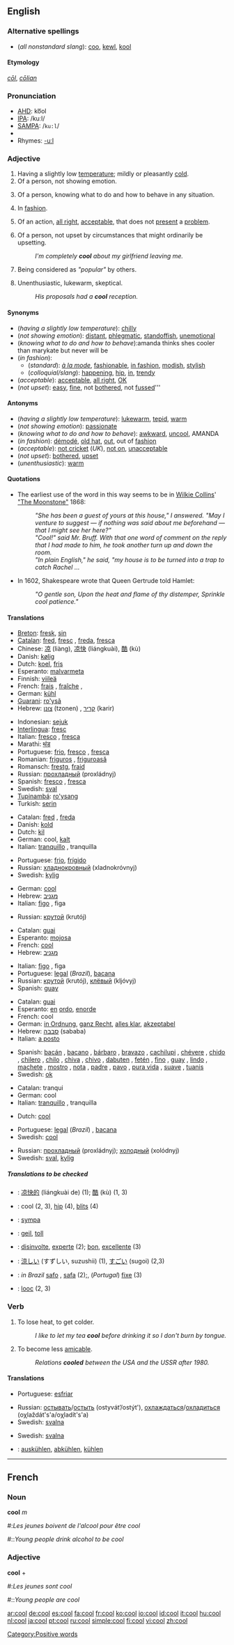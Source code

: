 {{wikipedia|dab=cool}}
==English==


===Alternative spellings===
*(''all nonstandard slang''): [[coo]], [[kewl]], [[kool]]

{{rfc-level|Etymology at L4+ not in L3 POS section}}

====Etymology====
{{OE.}} ''[[cōl]]'', ''[[cōlian]]''

===Pronunciation===
*[[AHD]]: ko͞ol
*[[IPA]]: /kuːl/
*[[SAMPA]]: /<tt>ku:l</tt>/
*{{audio|en-us-cool.ogg|Audio (US)}}
*Rhymes: [[Rhymes:English:-uːl|-uːl]]

===Adjective===
{{en-adj-er}}

# Having a slightly low [[temperature]]; mildly or pleasantly [[cold]].
# Of a person, not showing emotion.
# {{colloquial}} Of a person, knowing what to do and how to behave in any situation.
# {{colloquial}} In [[fashion]].
# {{colloquial}} Of an action, [[all right]], [[acceptable]], that does not [[present]] a [[problem]].
# {{colloquial}} Of a person, not upset by circumstances that might ordinarily be upsetting.
#:''I'm completely '''cool''' about my girlfriend leaving me.''
# {{colloquial}} Being considered as ''"popular"'' by others.
# Unenthusiastic, lukewarm, skeptical.
#:''His proposals had a '''cool''' reception.''

====Synonyms====
*(''having a slightly low temperature''): [[chilly]]
*(''not showing emotion''): [[distant]], [[phlegmatic]], [[standoffish]], [[unemotional]]
*(''knowing what to do and how to behave''):amanda thinks shes cooler than marykate but never will be
*(''in fashion''):
**(''standard''): ''[[à la mode]]'', [[fashionable]], [[in fashion]], [[modish]], [[stylish]]
**(''colloquial/slang''): [[happening]], [[hip]], [[in]], [[trendy]]
*(''acceptable''): [[acceptable]], [[all right]], [[OK]]
*(''not upset''): [[easy]], [[fine]], not [[bothered]], not [[fussed]]'''

====Antonyms====
*(''having a slightly low temperature''): [[lukewarm]], [[tepid]], [[warm]]
*(''not showing emotion''): [[passionate]]
*(''knowing what to do and how to behave''): [[awkward]], [[uncool]], AMANDA
*(''in fashion''): [[démodé]], [[old hat]], [[out]], out of [[fashion]]
*(''acceptable''): [[not cricket]] (''UK''), [[not on]], [[unacceptable]]
*(''not upset''): [[bothered]], [[upset]]
*(''unenthusiastic''): [[warm]]

====Quotations====
* {{note|1}} The earliest use of the word in this way seems to be in [[w:Wilkie Collins|Wilkie Collins]]' [http://collins.thefreelibrary.com/The-Moonstone/40-1 "The Moonstone"] 1868:
*:''"She has been a guest of yours at this house," I answered. "May I venture to suggest &mdash; if nothing was said about me beforehand &mdash; that I might see her here?"''
*:''"Cool!" said Mr. Bruff. With that one word of comment on the reply that I had made to him, he took another turn up and down the room.''
*:''"In plain English," he said, "my house is to be turned into a trap to catch Rachel ...''
*In 1602, Shakespeare wrote that Queen Gertrude told Hamlet:
*:''"O gentle son, Upon the heat and flame of thy distemper, Sprinkle cool patience."''

====Translations====
{{trans-top|having a slightly low temperature}}
*[[Breton]]: [[fresk]], [[sin#Breton|sin]]
*[[Catalan]]: [[fred#Catalan|fred]], [[fresc]] {{m}}, [[freda]], [[fresca]] {{f}}
*Chinese: [[凉]] (liàng), [[凉快]] (liángkuài), [[酷]] (kù)
*Danish: [[kølig]]
*Dutch: [[koel]], [[fris]]
*Esperanto: [[malvarmeta]]
*Finnish: [[viileä]]
*French: [[frais]] {{m}}, [[fraîche]] {{f}},
*German: [[kühl]]
*[[Guarani]]: [[ro'ysã]]
*Hebrew: [[צונן]] (tzonen) , [[קריר]] (karir)
{{trans-mid}}
*Indonesian: [[sejuk]]
*[[Interlingua]]: [[fresc]]
*Italian: [[fresco#Italian|fresco]] {{m}}, [[fresca#Italian|fresca]] {{f}}
*Marathi: [[थंड]]
*Portuguese: [[frio]], [[fresco]] {{m}}, [[fresca]] {{f}}
*Romanian: [[friguros]] {{m}}, [[friguroasă]] {{f}}
*Romansch: [[frestg]], [[fraid]]
*Russian: [[прохладный]] (proxládnyj)
*Spanish: [[fresco#Spanish|fresco]] {{m}}, [[fresca#Spanish|fresca]] {{f}}
*Swedish: [[sval]]
*[[Tupinambá]]: [[ro'ysang]]
*Turkish: [[serin]]
{{trans-bottom}}

{{trans-top|not showing emotion}}
*Catalan: [[fred]] {{m}}, [[freda]] {{f}}
*Danish: [[kold]]
*Dutch: [[kil]]
*German: cool, [[kalt]]
*Italian: [[tranquillo]] {{m}}, tranquilla {{f}}
{{trans-mid}}
*Portuguese: [[frio]], [[frígido]]
*Russian: [[хладнокровный]] (xladnokróvnyj)
*Swedish: [[kylig]]
{{trans-bottom}}

{{trans-top|colloquial: of a person, knowing what to do and how to behave in any situation}}
*German: [[cool#German|cool]]
*Hebrew: [[מגניב]]
*Italian: [[figo]] {{m}}, figa {{m}}
{{trans-mid}}
*Russian: [[крутой]] (krutój)
{{trans-bottom}}

{{trans-top|colloquial: in fashion}}
*Catalan: [[guai]] {{mf}}
*Esperanto: [[mojosa]]
*French: [[cool]] {{mf}}
*Hebrew: [[מגניב]]
{{trans-mid}}
*Italian: [[figo]] {{m}}, figa {{m}}
*Portuguese: [[legal]] (''Brazil''), [[bacana]]
*Russian: [[крутой]] (krutój), [[клёвый]] (kljóvyj)
*Spanish: [[guay]]
{{trans-bottom}}

{{trans-top|colloquial: all right, acceptable}}
*Catalan: [[guai]] {{mf}}
*Esperanto: [[en#Esperanto|en]] [[ordo#Esperanto|ordo]], [[enorde]]
*French: cool
*German: [[in Ordnung]], [[ganz Recht]], [[alles klar]], [[akzeptabel]]
*Hebrew: [[סבבה]] (sababa)
*Italian: [[a posto]]
{{trans-mid}}
*Spanish: [[bacán]] {{italbrac|Chile|Ecuador|Peru}}, [[bacano]] {{italbrac|Colombia}}, [[bárbaro]] {{italbrac|Argentina|Uruguay}}, [[bravazo]] {{italbrac|Peru}}, [[cachilupi]] {{italbrac|Chile}}, [[chévere]] {{italbrac|Caribbean Islands|Colombia|Ecuador|Panama|Venezuela}}, [[chido]] {{italbrac|Mexico}}, [[chilero]] {{italbrac|Guatemala}}, [[chilo]] {{italbrac|Northwestern Mexico}}, [[chiva]] {{italbrac|Costa Rica}}, [[chivo]] {{italbrac|El Salvador}}, [[dabuten]] {{italbrac|Spain}}, [[fetén]] {{italbrac|Spain}}, [[fino]] {{italbrac|Venezuela}}, [[guay]] {{italbrac|Spain}}, [[lindo]] {{italbrac|Argentina}}, [[machete]] {{italbrac|Venezuela}}, [[mostro]] {{italbrac|Peru}}, [[nota]] {{italbrac|Venezuela}}, [[padre]] {{italbrac|Mexico}}, [[pavo]] {{italbrac|Venezuela}}, [[pura vida]] {{italbrac|Costa Rica}}, [[suave]] {{italbrac|Mexico}}, [[tuanis]] {{italbrac|Costa Rica}}
*Swedish: [[ok]]
{{trans-bottom}}

{{trans-top|colloquial: not upset}}
*Catalan: tranqui
*German: cool
*Italian: [[tranquillo]] {{m}}, tranquilla {{f}}
{{trans-mid}}
{{trans-bottom}}

{{trans-top|colloquial: being considered as "popular" by others}}
*Dutch: [[cool]]
{{trans-mid}}
*Portuguese: [[legal]] (''Brazil'') , [[bacana]]
*Swedish: [[#Swedish|cool]]
{{trans-bottom}}

{{trans-top|unenthusiastic, lukewarm, skeptical}}
{{trans-mid}}
*Russian: [[прохладный]] (proxládnyj); [[холодный]] (xolódnyj)
*Swedish: [[sval]], [[kylig]]
{{trans-bottom}}

=====Translations to be checked=====
{{checktrans}}
*{{ttbc|Chinese}}: [[凉快的]] (liángkuài de) (1); [[酷]] (kù) (1, 3)
*{{ttbc|Dutch}}: cool (2, 3), [[hip#Dutch|hip]] (4), [[blits]] (4)
*{{ttbc|French}}: [[sympa]]
*{{ttbc|German}}: [[geil]], [[toll]]
*{{ttbc|Interlingua}}: [[disinvolte]], [[experte]] (2); [[bon]], [[excellente]] (3)
*{{ttbc|Japanese}}: [[涼しい]] (すずしい, suzushii) (1), [[すごい]] (sugoi) (2,3)
*{{ttbc|Portuguese}}: ''in Brazil'' [[safo]] {{m}}, [[safa]] {{f}} (2);, (''Portugal'') [[fixe]] {{mf}} (3)<!-- Someone from Portugal, please check and categorize these translations.-->
*{{ttbc|Verlan}}: [[looc]] (2, 3)

===Verb===
{{en-verb}}

# To lose heat, to get colder.
#:''I like to let my tea '''cool''' before drinking it so I don't burn by tongue.''
# {{context|idiom|figurative}} To become less [[amicable]].
#: ''Relations '''cooled''' between the USA and the USSR after 1980.''

====Translations====
{{trans-top|to lose heat, to get colder}}
*Portuguese: [[esfriar]]
{{trans-mid}}
*Russian: [[остывать]]/[[остыть]] (ostyvát’/ostýt'), [[охлаждаться]]/[[охладиться]] (oχlaždát's'a/oχladít's'a)
*Swedish: [[svalna]]
{{trans-bottom}}
{{trans-top|to become less amiable}}
{{trans-mid}}
*Swedish: [[svalna]]
{{trans-bottom}}

{{checktrans}}
*{{ttbc|German}}: [[auskühlen]], [[abkühlen]], [[kühlen]]

----

==French==

===Noun===
'''cool''' ''m''

#:''Les jeunes boivent de l'alcool pour être cool''
#::''Young people drink alcohol to be cool''

===Adjective===
'''cool''' {{m}}+{{f}}

#:''Les jeunes sont cool''
#::''Young people are cool''

[[Category:Positive words]]

[[ar:cool]]
[[de:cool]]
[[es:cool]]
[[fa:cool]]
[[fr:cool]]
[[ko:cool]]
[[io:cool]]
[[id:cool]]
[[it:cool]]
[[hu:cool]]
[[nl:cool]]
[[ja:cool]]
[[pt:cool]]
[[ru:cool]]
[[simple:cool]]
[[fi:cool]]
[[vi:cool]]
[[zh:cool]]